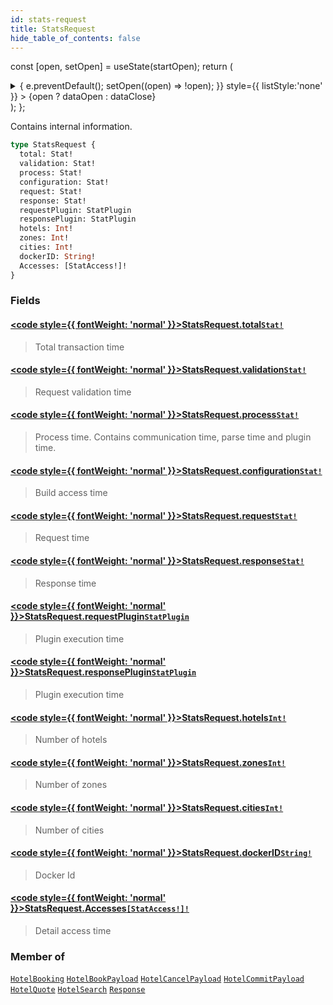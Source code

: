 ```yaml
---
id: stats-request
title: StatsRequest
hide_table_of_contents: false
---
```






const [open, setOpen] = useState(startOpen);
return (
<details {...(open ? { open: true } : {})} className="details" style={{ border:'none', boxShadow:'none', background:'var(--ifm-background-color)' }}>
<summary
onClick={(e) => {
e.preventDefault();
setOpen((open) => !open);
}}
style={{ listStyle:'none' }} >
{open ? dataOpen : dataClose}
</summary>
{open && children}
</details>
);
};

Contains internal information.

```graphql
type StatsRequest {
  total: Stat!
  validation: Stat!
  process: Stat!
  configuration: Stat!
  request: Stat!
  response: Stat!
  requestPlugin: StatPlugin
  responsePlugin: StatPlugin
  hotels: Int!
  zones: Int!
  cities: Int!
  dockerID: String!
  Accesses: [StatAccess!]!
}
```

### Fields

#### [<code style={{ fontWeight: 'normal' }}>StatsRequest.<b>total</b></code>](#)<Bullet />[`Stat!`](/api/objects/stat) <Badge class="badge badge--secondary" text="non-null"/> <Badge class="badge badge--secondary" text="object"/>

> Total transaction time

#### [<code style={{ fontWeight: 'normal' }}>StatsRequest.<b>validation</b></code>](#)<Bullet />[`Stat!`](/api/objects/stat) <Badge class="badge badge--secondary" text="non-null"/> <Badge class="badge badge--secondary" text="object"/>

> Request validation time

#### [<code style={{ fontWeight: 'normal' }}>StatsRequest.<b>process</b></code>](#)<Bullet />[`Stat!`](/api/objects/stat) <Badge class="badge badge--secondary" text="non-null"/> <Badge class="badge badge--secondary" text="object"/>

> Process time. Contains communication time, parse time and plugin time.

#### [<code style={{ fontWeight: 'normal' }}>StatsRequest.<b>configuration</b></code>](#)<Bullet />[`Stat!`](/api/objects/stat) <Badge class="badge badge--secondary" text="non-null"/> <Badge class="badge badge--secondary" text="object"/>

> Build access time

#### [<code style={{ fontWeight: 'normal' }}>StatsRequest.<b>request</b></code>](#)<Bullet />[`Stat!`](/api/objects/stat) <Badge class="badge badge--secondary" text="non-null"/> <Badge class="badge badge--secondary" text="object"/>

> Request time

#### [<code style={{ fontWeight: 'normal' }}>StatsRequest.<b>response</b></code>](#)<Bullet />[`Stat!`](/api/objects/stat) <Badge class="badge badge--secondary" text="non-null"/> <Badge class="badge badge--secondary" text="object"/>

> Response time

#### [<code style={{ fontWeight: 'normal' }}>StatsRequest.<b>requestPlugin</b></code>](#)<Bullet />[`StatPlugin`](/api/objects/stat-plugin) <Badge class="badge badge--secondary" text="object"/>

> Plugin execution time

#### [<code style={{ fontWeight: 'normal' }}>StatsRequest.<b>responsePlugin</b></code>](#)<Bullet />[`StatPlugin`](/api/objects/stat-plugin) <Badge class="badge badge--secondary" text="object"/>

> Plugin execution time

#### [<code style={{ fontWeight: 'normal' }}>StatsRequest.<b>hotels</b></code>](#)<Bullet />[`Int!`](/api/scalars/int) <Badge class="badge badge--secondary" text="non-null"/> <Badge class="badge badge--secondary" text="scalar"/>

> Number of hotels

#### [<code style={{ fontWeight: 'normal' }}>StatsRequest.<b>zones</b></code>](#)<Bullet />[`Int!`](/api/scalars/int) <Badge class="badge badge--secondary" text="non-null"/> <Badge class="badge badge--secondary" text="scalar"/>

> Number of zones

#### [<code style={{ fontWeight: 'normal' }}>StatsRequest.<b>cities</b></code>](#)<Bullet />[`Int!`](/api/scalars/int) <Badge class="badge badge--secondary" text="non-null"/> <Badge class="badge badge--secondary" text="scalar"/>

> Number of cities

#### [<code style={{ fontWeight: 'normal' }}>StatsRequest.<b>dockerID</b></code>](#)<Bullet />[`String!`](/api/scalars/string) <Badge class="badge badge--secondary" text="non-null"/> <Badge class="badge badge--secondary" text="scalar"/>

> Docker Id

#### [<code style={{ fontWeight: 'normal' }}>StatsRequest.<b>Accesses</b></code>](#)<Bullet />[`[StatAccess!]!`](/api/objects/stat-access) <Badge class="badge badge--secondary" text="non-null"/> <Badge class="badge badge--secondary" text="object"/>

> Detail access time

### Member of

[`HotelBooking`](/api/objects/hotel-booking) <Badge class="badge badge--secondary" text="object"/><Bullet />[`HotelBookPayload`](/api/objects/hotel-book-payload) <Badge class="badge badge--secondary" text="object"/><Bullet />[`HotelCancelPayload`](/api/objects/hotel-cancel-payload) <Badge class="badge badge--secondary" text="object"/><Bullet />[`HotelCommitPayload`](/api/objects/hotel-commit-payload) <Badge class="badge badge--secondary" text="object"/><Bullet />[`HotelQuote`](/api/objects/hotel-quote) <Badge class="badge badge--secondary" text="object"/><Bullet />[`HotelSearch`](/api/objects/hotel-search) <Badge class="badge badge--secondary" text="object"/><Bullet />[`Response`](/api/interfaces/response) <Badge class="badge badge--secondary" text="interface"/>
